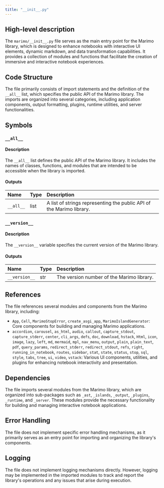 ```yaml
---
title: "__init__.py"
---
```


## High-level description

The `marimo/__init__.py` file serves as the main entry point for the Marimo library, which is designed to enhance notebooks with interactive UI elements, dynamic markdown, and data transformation capabilities. It provides a collection of modules and functions that facilitate the creation of immersive and interactive notebook experiences.

## Code Structure

The file primarily consists of import statements and the definition of the `__all__` list, which specifies the public API of the Marimo library. The imports are organized into several categories, including application components, output formatting, plugins, runtime utilities, and server functionalities.

## Symbols

### `__all__`
#### Description
The `__all__` list defines the public API of the Marimo library. It includes the names of classes, functions, and modules that are intended to be accessible when the library is imported.

#### Outputs
| Name | Type | Description |
|:-----|:-----|:------------|
| `__all__` | list | A list of strings representing the public API of the Marimo library. |

### `__version__`
#### Description
The `__version__` variable specifies the current version of the Marimo library.

#### Outputs
| Name | Type | Description |
|:-----|:-----|:------------|
| `__version__` | str | The version number of the Marimo library. |

## References

The file references several modules and components from the Marimo library, including:

- `App`, `Cell`, `MarimoStopError`, `create_asgi_app`, `MarimoIslandGenerator`: Core components for building and managing Marimo applications.
- `accordion`, `carousel`, `as_html`, `audio`, `callout`, `capture_stdout`, `capture_stderr`, `center`, `cli_args`, `defs`, `doc`, `download`, `hstack`, `Html`, `icon`, `image`, `lazy`, `left`, `md`, `mermaid`, `mpl`, `nav_menu`, `output`, `plain`, `plain_text`, `pdf`, `query_params`, `redirect_stderr`, `redirect_stdout`, `refs`, `right`, `running_in_notebook`, `routes`, `sidebar`, `stat`, `state`, `status`, `stop`, `sql`, `style`, `tabs`, `tree`, `ui`, `video`, `vstack`: Various UI components, utilities, and plugins for enhancing notebook interactivity and presentation.

## Dependencies

The file imports several modules from the Marimo library, which are organized into sub-packages such as `_ast`, `_islands`, `_output`, `_plugins`, `_runtime`, and `_server`. These modules provide the necessary functionality for building and managing interactive notebook applications.

## Error Handling

The file does not implement specific error handling mechanisms, as it primarily serves as an entry point for importing and organizing the library's components.

## Logging

The file does not implement logging mechanisms directly. However, logging may be implemented in the imported modules to track and report the library's operations and any issues that arise during execution.